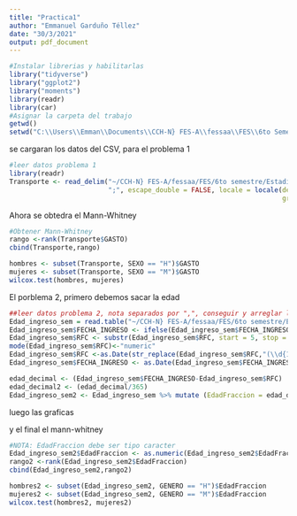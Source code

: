 ---
title: "Practica1"
author: "Emmanuel Garduño Téllez"
date: "30/3/2021"
output: pdf_document
---

```{r}
#Instalar librerias y habilitarlas
library("tidyverse")
library("ggplot2")
library("moments")
library(readr)
library(car)
#Asignar la carpeta del trabajo
getwd()
setwd("C:\\Users\\Emman\\Documents\\CCH-N} FES-A\\fessaa\\FES\\6to Semestre\\Estadistica II\\practica1")
```
se cargaran los datos del CSV, para el problema 1
```{r}
#leer datos problema 1
library(readr)
Transporte <- read_delim("~/CCH-N} FES-A/fessaa/FES/6to semestre/Estadistica II/practica1/Transporte.csv", 
                         ";", escape_double = FALSE, locale = locale(decimal_mark = ",", 
                                                                     grouping_mark = "."), trim_ws = TRUE)
```
Ahora se obtedra el Mann-Whitney

```{r}
#Obtener Mann-Whitney
rango <-rank(Transporte$GASTO)
cbind(Transporte,rango)
```
```{r}
hombres <- subset(Transporte, SEXO == "H")$GASTO
mujeres <- subset(Transporte, SEXO == "M")$GASTO
wilcox.test(hombres, mujeres)
```
El porblema 2, primero debemos sacar la edad
```{r}
##leer datos problema 2, nota separados por ",", conseguir y arreglar las fechas
Edad_ingreso_sem = read.table("~/CCH-N} FES-A/fessaa/FES/6to semestre/Estadistica II/practica1/Edad_ingreso_sem.csv", sep=",", header=1)
Edad_ingreso_sem$FECHA_INGRESO <- ifelse(Edad_ingreso_sem$FECHA_INGRESO == '01/15/2010', c('15/01/2010'),Edad_ingreso_sem$FECHA_INGRESO)
Edad_ingreso_sem$RFC <- substr(Edad_ingreso_sem$RFC, start = 5, stop = 11) 
mode(Edad_ingreso_sem$RFC)<-"numeric"
Edad_ingreso_sem$RFC <-as.Date(str_replace(Edad_ingreso_sem$RFC,"(\\d{1,2})(\\d{1,2})(\\d{1,2})","19\\1/\\2/\\3"), format =  "%Y/%m/%d")
Edad_ingreso_sem$FECHA_INGRESO <- as.Date(Edad_ingreso_sem$FECHA_INGRESO, format="%d/%m/%Y")

edad_decimal <- (Edad_ingreso_sem$FECHA_INGRESO-Edad_ingreso_sem$RFC)
edad_decimal2 <- (edad_decimal/365)
Edad_ingreso_sem2 <- Edad_ingreso_sem %>% mutate (EdadFraccion = edad_decimal2)
```
luego las graficas

y el final el mann-whitney
```{r}
#NOTA: EdadFraccion debe ser tipo caracter
Edad_ingreso_sem2$EdadFraccion <- as.numeric(Edad_ingreso_sem2$EdadFraccion)
rango2 <-rank(Edad_ingreso_sem2$EdadFraccion)
cbind(Edad_ingreso_sem2,rango2)
```
```{r}
hombres2 <- subset(Edad_ingreso_sem2, GENERO == "H")$EdadFraccion
mujeres2 <- subset(Edad_ingreso_sem2, GENERO == "M")$EdadFraccion
wilcox.test(hombres2, mujeres2)
```

